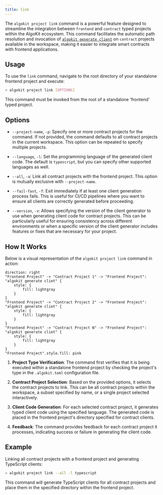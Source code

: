 ```yaml
---
title: link
---
```


The `algokit project link` command is a powerful feature designed to streamline the integration between `frontend` and `contract` typed projects within the AlgoKit ecosystem. This command facilitates the automatic path resolution and invocation of [`algokit generate client`](../generate.mdx#1-typed-clients) on `contract` projects available in the workspace, making it easier to integrate smart contracts with frontend applications.

## Usage

To use the `link` command, navigate to the root directory of your standalone frontend project and execute:

```sh
> algokit project link [OPTIONS]
```

This command must be invoked from the root of a standalone 'frontend' typed project.

## Options

- `--project-name`, `-p`: Specify one or more contract projects for the command. If not provided, the command defaults to all contract projects in the current workspace. This option can be repeated to specify multiple projects.

- `--language`, `-l`: Set the programming language of the generated client code. The default is `typescript`, but you can specify other supported languages as well.

- `--all`, `-a`: Link all contract projects with the frontend project. This option is mutually exclusive with `--project-name`.

- `--fail-fast`, `-f`: Exit immediately if at least one client generation process fails. This is useful for CI/CD pipelines where you want to ensure all clients are correctly generated before proceeding.

- `--version`, `-v`: Allows specifying the version of the client generator to use when generating client code for contract projects. This can be particularly useful for ensuring consistency across different environments or when a specific version of the client generator includes features or fixes that are necessary for your project.

## How It Works

Below is a visual representation of the `algokit project link` command in action:

```d2
direction: right
"Frontend Project" -> "Contract Project 1" -> "Frontend Project": "algokit generate cliet" {
    style: {
        fill: lightgray
    }
}
"Frontend Project" -> "Contract Project 2" -> "Frontend Project": "algokit generate cliet" {
    style: {
        fill: lightgray
    }
}
"Frontend Project" -> "Contract Project N" -> "Frontend Project": "algokit generate cliet" {
    style: {
        fill: lightgray
    }
}
"Frontend Project".style.fill: pink
```

1. **Project Type Verification**: The command first verifies that it is being executed within a standalone frontend project by checking the project's type in the `.algokit.toml` configuration file.

2. **Contract Project Selection**: Based on the provided options, it selects the contract projects to link. This can be all contract projects within the workspace, a subset specified by name, or a single project selected interactively.

3. **Client Code Generation**: For each selected contract project, it generates typed client code using the specified language. The generated code is placed in the frontend project's directory specified for contract clients.

4. **Feedback**: The command provides feedback for each contract project it processes, indicating success or failure in generating the client code.

## Example

Linking all contract projects with a frontend project and generating TypeScript clients:

```sh
> algokit project link --all -l typescript
```

This command will generate TypeScript clients for all contract projects and place them in the specified directory within the frontend project.
